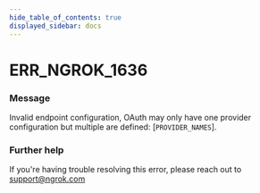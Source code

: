```yaml
---
hide_table_of_contents: true
displayed_sidebar: docs
---
```



# ERR_NGROK_1636

### Message
Invalid endpoint configuration, OAuth may only have one provider configuration but multiple are defined: [`PROVIDER_NAMES`].

<ErrorDetails error='err_ngrok_1636' />


### Further help
If you're having trouble resolving this error, please reach out to [support@ngrok.com](mailto:support@ngrok.com?subject=Help%20with%20ERR_NGROK_1636)

